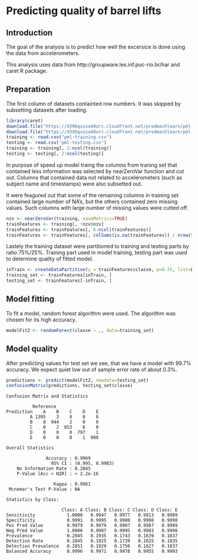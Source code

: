 Predicting quality of barrel lifts
========================================================

Introduction
-----

The goal of the analysis is to predict how well the excersice is done using the data from accelerometers.

This analysis uses data from http://groupware.les.inf.puc-rio.br/har and caret R package.


Preparation
-----

The first column of datasets containted row numbers. It was skipped by subsetting datasets after loading.

```r
library(caret)
download.file("https://d396qusza40orc.cloudfront.net/predmachlearn/pml-training.csv", "pml-training.csv", method="curl")
download.file("https://d396qusza40orc.cloudfront.net/predmachlearn/pml-testing.csv", "pml-testing.csv", method="curl")
training <- read.csv("pml-training.csv")
testing <- read.csv("pml-testing.csv")
training <- training[, 2:ncol(training)]
testing <- testing[, 2:ncol(testing)]
```

In purpose of speed up model traing the columns from traning set that contained less information was selected by nearZeroVar function and cut out. Columns that contained data not related to accelerometers (such as subject name and timestamps) were also subsetted out.

It were feagured out that some of the remaining columns in training set contained large number of NA's, but the others contained zero missing values. Such columns with large number of missing values were cutted off.

```r
nzv <- nearZeroVar(training, saveMetrics=TRUE)
trainFeatures <- training[, !nzv$nzv]
trainFeatures <- trainFeatures[, 6:ncol(trainFeatures)]
trainFeatures <- trainFeatures[, colSums(is.na(trainFeatures)) / nrow(trainFeatures) < 0.25]
```

Lastely the training dataset were partitioned to training and testing parts by ratio 75%/25%. Training part used in model training, testing part was used to determine quality of fitted model.

```r
inTrain <- createDataPartition(y = trainFeatures$classe, p=0.75, list=F)
training_set <- trainFeatures[inTrain, ]
testing_set <- trainFeatures[-inTrain, ]
```

Model fitting
-----

To fit a model, random forest algorithm were used. The algorithm was chosen for its high accuracy.

```r
modelFit2 <- randomForest(classe ~ ., data=training_set)
```

Model quality
-----

After predicting values for test set we see, that we have a model with 99.7% accuracy. We expect quiet low out of sample error rate of about 0.3%.

```r
predictions <- predict(modelFit2, newdata=testing_set)
confusionMatrix(predictions, testing_set$classe)
```

```
Confusion Matrix and Statistics

          Reference
Prediction    A    B    C    D    E
         A 1395    3    0    0    0
         B    0  944    2    0    0
         C    0    2  853    6    0
         D    0    0    0  797    1
         E    0    0    0    1  900

Overall Statistics
                                         
               Accuracy : 0.9969         
                 95% CI : (0.995, 0.9983)
    No Information Rate : 0.2845         
    P-Value [Acc > NIR] : < 2.2e-16      
                                         
                  Kappa : 0.9961         
 Mcnemar's Test P-Value : NA             

Statistics by Class:

                     Class: A Class: B Class: C Class: D Class: E
Sensitivity            1.0000   0.9947   0.9977   0.9913   0.9989
Specificity            0.9991   0.9995   0.9980   0.9998   0.9998
Pos Pred Value         0.9979   0.9979   0.9907   0.9987   0.9989
Neg Pred Value         1.0000   0.9987   0.9995   0.9983   0.9998
Prevalence             0.2845   0.1935   0.1743   0.1639   0.1837
Detection Rate         0.2845   0.1925   0.1739   0.1625   0.1835
Detection Prevalence   0.2851   0.1929   0.1756   0.1627   0.1837
Balanced Accuracy      0.9996   0.9971   0.9978   0.9955   0.9993
```